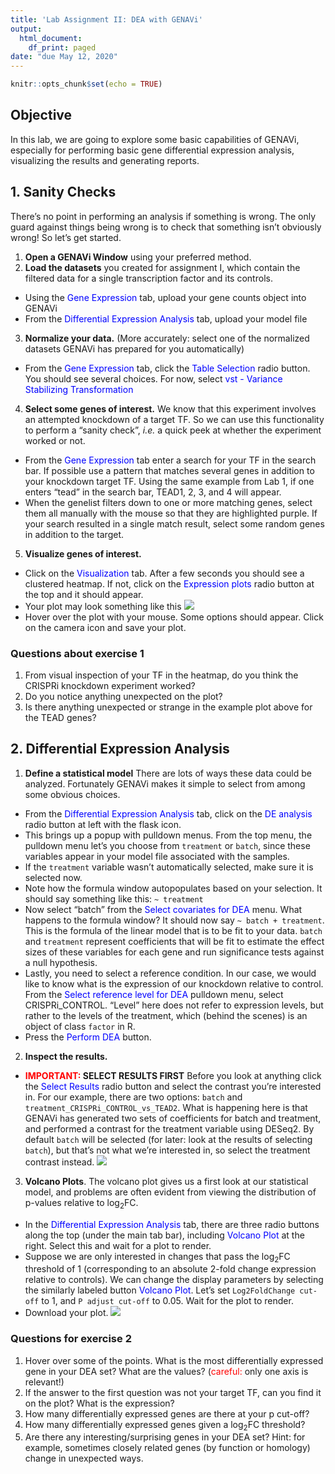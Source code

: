 ```yaml
---
title: 'Lab Assignment II: DEA with GENAVi'
output: 
  html_document:
    df_print: paged
date: "due May 12, 2020"
---
```


```r
knitr::opts_chunk$set(echo = TRUE)
```

## Objective

In this lab, we are going to explore some basic capabilities of GENAVi, especially for performing basic gene differential expression analysis, visualizing the results and generating reports.

## 1. Sanity Checks

There's no point in performing an analysis if something is wrong. The only guard against things being wrong is to check that something isn't obviously wrong! So let's get started.

1. **Open a GENAVi Window** using your preferred method.
2. **Load the datasets** you created for assignment I, which contain the filtered data for a single transcription factor and its controls.
* Using the <span style="color:blue">Gene Expression</span> tab, upload your gene counts object into GENAVi
* From the <span style="color:blue">Differential Expression Analysis</span> tab, upload your model file
3. **Normalize your data.** (More accurately: select one of the normalized datasets GENAVi has prepared for you automatically)
* From the <span style="color:blue">Gene Expression</span> tab, click the <span style="color:blue">Table Selection</span> radio button. You should see several choices. For now, select <span style="color:blue">vst - Variance Stabilizing Transformation</span>
4. **Select some genes of interest.** We know that this experiment involves an attempted knockdown of a target TF. So we can use this functionality to perform a "sanity check", _i.e._ a quick peek at whether the experiment worked or not.
* From the <span style="color:blue">Gene Expression</span> tab enter a search for your TF in the search bar. If possible use a pattern that matches several genes in addition to your knockdown target TF. Using the same example from Lab 1, if one enters "tead" in the search bar, TEAD1, 2, 3, and 4 will appear.
* When the genelist filters down to one or more matching genes, select them all manually with the mouse so that they are highlighted purple. If your search  resulted in a single match result, select some random genes in addition to the target.
5. **Visualize genes of interest.**
* Click on the <span style="color:blue">Visualization</span> tab. After a few seconds you should see a clustered heatmap. If not, click on the <span style="color:blue">Expression plots</span> radio button at the top and it should appear.
* Your plot may look something like this
![](expression_heatmap1.png)
* Hover over the plot with your mouse. Some options should appear. Click on the camera icon and save your plot.

### Questions about exercise 1

1. From visual inspection of your TF in the heatmap, do you think the CRISPRi knockdown experiment worked?
2. Do you notice anything unexpected on the plot?
3. Is there anything unexpected or strange in the example plot above for the TEAD genes?

## 2. Differential Expression Analysis

1. **Define a statistical model** There are lots of ways these data could be analyzed. Fortunately GENAVi makes it simple to select from among some obvious choices.
* From the <span style="color:blue">Differential Expression Analysis</span> tab, click on the <span style="color:blue">DE analysis</span> radio button at left with the flask icon.
* This brings up a popup with pulldown menus. From the top menu, the pulldown menu let's you choose from `treatment` or `batch`, since these variables appear in your model file associated with the samples.
* If the `treatment` variable wasn't automatically selected, make sure it is selected now.
* Note how the formula window autopopulates based on your selection. It should say something like this: `~ treatment       `
* Now select "batch" from the <span style="color:blue">Select covariates for DEA</span> menu. What happens to the formula window? It should now say `~ batch + treatment`. This is the formula of the linear model that is to be fit to your data. `batch` and `treatment` represent coefficients that will be fit to estimate the effect sizes of these variables for each gene and run significance tests against a null hypothesis.
* Lastly, you need to select a reference condition. In our case, we would like to know what is the expression of our knockdown relative to control. From the <span style="color:blue">Select reference level for DEA</span> pulldown menu, select CRISPRi_CONTROL. "Level" here does not refer to expression levels, but rather to the levels of the treatment, which (behind the scenes) is an object of class `factor` in R.
* Press the <span style="color:blue">Perform DEA</span> button.
2. **Inspect the results.**
* **<span style="color:red">IMPORTANT:</span> SELECT RESULTS FIRST** Before you look at anything click the <span style="color:blue">Select Results</span> radio button and select the contrast you're interested in. For our example, there are two options: `batch` and `treatment_CRISPRi_CONTROL_vs_TEAD2`. What is happening here is that GENAVi has generated two sets of coefficients for batch and treatment, and performed a contrast for the treatment variable using DESeq2. By default `batch` will be selected (for later: look at the results of selecting `batch`), but that's not what we're interested in, so select the treatment contrast instead.
![](DEA_result1.png)
3. **Volcano Plots**. The volcano plot gives us a first look at our statistical model, and problems are often evident from viewing the distribution of p-values relative to log<sub>2</sub>FC.
* In the <span style="color:blue">Differential Expression Analysis</span> tab, there are three radio buttons along the top (under the main tab bar), including <span style="color:blue">Volcano Plot</span> at the right. Select this and wait for a plot to render.
* Suppose we are only interested in changes that pass the log<sub>2</sub>FC threshold of 1 (corresponding to an absolute 2-fold change expression relative to controls). We can change the display parameters by selecting the similarly labeled button <span style="color:blue">Volcano Plot</span>. Let's set `Log2FoldChange cut-off` to 1, and `P adjust cut-off` to 0.05. Wait for the plot to render.
* Download your plot.
![](volcano1.png)

### Questions for exercise 2

1. Hover over some of the points. What is the most differentially expressed gene in your DEA set? What are the values? (<span style="color:red">careful:</span> only one axis is relevant!)
2. If the answer to the first question was not your target TF, can you find it on the plot? What is the expression?
3. How many differentially expressed genes are there at your p cut-off?
4. How many differentially expressed genes given a log<sub>2</sub>FC threshold?
5. Are there any interesting/surprising genes in your DEA set? Hint: for example, sometimes closely related genes (by function or homology) change in unexpected ways.